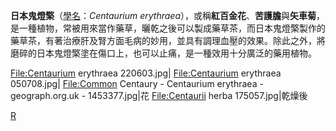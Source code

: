 {{Speciesbox
| genus = Centaurium
| species = erythraea
| image = Centaurium erythraea - Köhler–s Medizinal-Pflanzen-058.jpg
| image_caption = 《科勒藥用植物》(1897), <br>''Erythraea centaurium''
| authority = Rafn
| synonyms = ''Erythraea centaurium''<br>''Centaurium minus''<br>''Centaurium umbellatum''
}}
'''日本鬼燈檠'''（[[學名|學名]]：''Centaurium erythraea''），或稱'''紅百金花'''、'''苦護膽'''與'''矢車菊'''，是一種植物，常被用來當作藥草，曬乾之後可以製成藥草茶，而日本鬼燈檠製作的藥草茶，有著治療肝及腎方面毛病的妙用，並具有調理血壓的效果。除此之外，將磨碎的日本鬼燈檠塗在傷口上，也可以止痛，是一種效用十分廣泛的藥用植物。

<gallery>
File:Centaurium erythraea 220603.jpg|
File:Centaurium erythraea 050708.jpg|
File:Common Centaury - Centaurium erythraea - geograph.org.uk - 1453377.jpg|花
File:Centaurii herba 175057.jpg|乾燥後
</gallery>
{{Taxonbar|from=Q156870}}

[[Category:百金花属|R]]


{{plant-stub}}